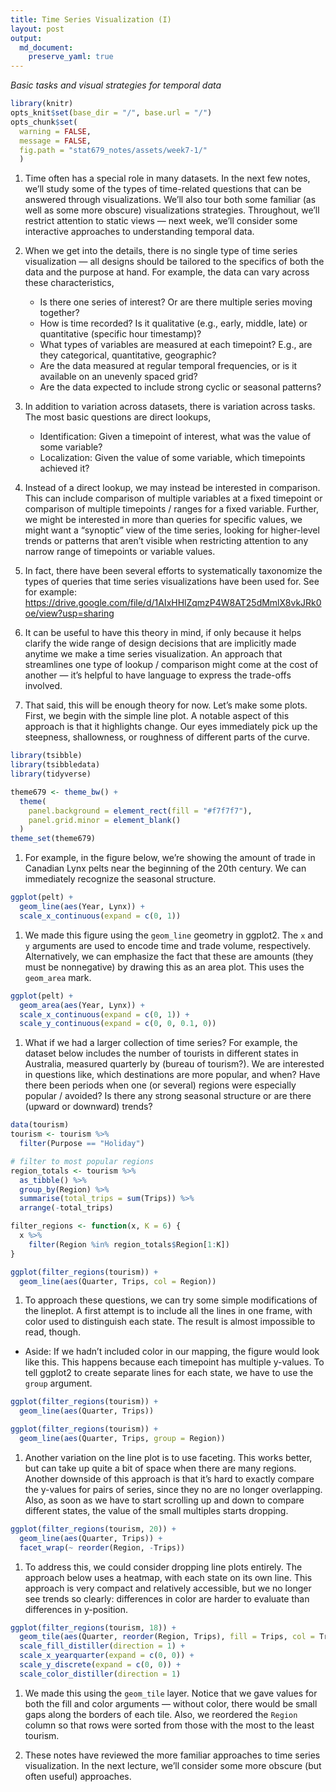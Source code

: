 ```yaml
---
title: Time Series Visualization (I)
layout: post
output: 
  md_document:
    preserve_yaml: true
---
```


_Basic tasks and visual strategies for temporal data_

```r
library(knitr)
opts_knit$set(base_dir = "/", base.url = "/")
opts_chunk$set(
  warning = FALSE, 
  message = FALSE,
  fig.path = "stat679_notes/assets/week7-1/"
  )
```

1. Time often has a special role in many datasets. In the next few notes, we’ll
study some of the types of time-related questions that can be answered through
visualizations. We’ll also tour both some familiar (as well as some more
obscure) visualizations strategies. Throughout, we’ll restrict attention to
static views — next week, we’ll consider some interactive approaches to
understanding temporal data.

1. When we get into the details, there is no single type of time series
visualization — all designs should be tailored to the specifics of both the data
and the purpose at hand. For example, the data can vary across these
characteristics,
  
  	* Is there one series of interest? Or are there multiple series moving together?
  	* How is time recorded? Is it qualitative (e.g., early, middle, late) or quantitative (specific hour timestamp)? 
  	* What types of variables are measured at each timepoint? E.g., are they categorical, quantitative, geographic?
  	* Are the data measured at regular temporal frequencies, or is it available on an unevenly spaced grid?
  	* Are the data expected to include strong cyclic or seasonal patterns?
	
1. In addition to variation across datasets, there is variation across tasks.
The most basic questions are direct lookups,

  	* Identification: Given a timepoint of interest, what was the value of some
  	variable?
  	* Localization: Given the value of some variable, which timepoints achieved
  	it?
	
1. Instead of a direct lookup, we may instead be interested in comparison. This
can include comparison of multiple variables at a fixed timepoint or comparison
of multiple timepoints / ranges for a fixed variable. Further, we might be
interested in more than queries for specific values, we might want a “synoptic”
view of the time series, looking for higher-level trends or patterns that aren’t
visible when restricting attention to any narrow range of timepoints or variable
values.

1. In fact, there have been several efforts to systematically taxonomize the
types of queries that time series visualizations have been used for. See for
example:
<https://drive.google.com/file/d/1AIxHHlZqmzP4W8AT25dMmlX8vkJRk0oe/view?usp=sharing>

1. It can be useful to have this theory in mind, if only because it helps clarify the wide range of design decisions that are implicitly made anytime we make a time series visualization. An approach that streamlines one type of lookup / comparison might come at the cost of another — it’s helpful to have language to express the trade-offs involved.

1. That said, this will be enough theory for now. Let’s make some plots. First,
we begin with the simple line plot. A notable aspect of this approach is that it
highlights change. Our eyes immediately pick up the steepness, shallowness, or
roughness of different parts of the curve.

```r
library(tsibble)
library(tsibbledata)
library(tidyverse)

theme679 <- theme_bw() +
  theme(
    panel.background = element_rect(fill = "#f7f7f7"),
    panel.grid.minor = element_blank()
  )
theme_set(theme679)
```

1. For example, in the figure below, we’re showing the amount of trade in
Canadian Lynx pelts near the beginning of the 20th century. We can immediately
recognize the seasonal structure.

```r
ggplot(pelt) +
  geom_line(aes(Year, Lynx)) +
  scale_x_continuous(expand = c(0, 1))
```

1. We made this figure using the `geom_line` geometry in ggplot2.
The `x` and `y` arguments are used to encode time and trade volume,
respectively. Alternatively, we can emphasize the fact that these are amounts
(they must be nonnegative) by drawing this as an area plot. This uses the
`geom_area` mark.

```r
ggplot(pelt) +
  geom_area(aes(Year, Lynx)) +
  scale_x_continuous(expand = c(0, 1)) +
  scale_y_continuous(expand = c(0, 0, 0.1, 0)) 
```

1. What if we had a larger collection of time series? For example, the dataset
below includes the number of tourists in different states in Australia, measured
quarterly by (bureau of tourism?). We are interested in questions like, which
destinations are more popular, and when? Have there been periods when one (or
several) regions were especially popular / avoided? Is there any strong seasonal
structure or are there (upward or downward) trends?

```r
data(tourism)
tourism <- tourism %>%
  filter(Purpose == "Holiday")

# filter to most popular regions
region_totals <- tourism %>%
  as_tibble() %>%
  group_by(Region) %>%
  summarise(total_trips = sum(Trips)) %>%
  arrange(-total_trips)

filter_regions <- function(x, K = 6) {
  x %>%
    filter(Region %in% region_totals$Region[1:K])
}

ggplot(filter_regions(tourism)) +
  geom_line(aes(Quarter, Trips, col = Region))
```



1. To approach these questions, we can try some simple modifications of the
lineplot. A first attempt is to include all the lines in one frame, with color
used to distinguish each state. The result is almost impossible to read, though.

  * Aside: If we hadn’t included color in our mapping, the figure would look
	like this. This happens because each timepoint has multiple y-values. To tell
	ggplot2 to create separate lines for each state, we have to use the `group`
	argument.
  	
```r
ggplot(filter_regions(tourism)) +
  geom_line(aes(Quarter, Trips))

ggplot(filter_regions(tourism)) +
  geom_line(aes(Quarter, Trips, group = Region))
```
  	
  	
1. Another variation on the line plot is to use faceting. This works better, but
can take up quite a bit of space when there are many regions. Another downside
of this approach is that it’s hard to exactly compare the y-values for pairs of
series, since they no are no longer overlapping. Also, as soon as we have to
start scrolling up and down to compare different states, the value of the small
multiples starts dropping.

```r
ggplot(filter_regions(tourism, 20)) +
  geom_line(aes(Quarter, Trips)) +
  facet_wrap(~ reorder(Region, -Trips))
```

1. To address this, we could consider dropping line plots entirely. The approach
below uses a heatmap, with each state on its own line. This approach is very
compact and relatively accessible, but we no longer see trends so clearly:
differences in color are harder to evaluate than differences in y-position.

```r
ggplot(filter_regions(tourism, 18)) +
  geom_tile(aes(Quarter, reorder(Region, Trips), fill = Trips, col = Trips)) +
  scale_fill_distiller(direction = 1) +
  scale_x_yearquarter(expand = c(0, 0)) +
  scale_y_discrete(expand = c(0, 0)) +
  scale_color_distiller(direction = 1)
```

1. We made this using the `geom_tile` layer. Notice that we gave values for both
the fill and color arguments — without color, there would be small gaps along
the borders of each tile. Also, we reordered the `Region` column so that rows
were sorted from those with the most to the least tourism.

1. These notes have reviewed the more familiar approaches to time series
visualization. In the next lecture, we’ll consider some more obscure (but often
useful) approaches.
